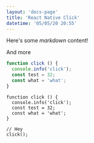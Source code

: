 ```yaml
---
layout: 'docs-page'
title: 'React Native Click'
datetime: '05/05/20 20:55'
---
```


Here's some *markdown* content!

And more

```js:sample.js
function click () {
  console.info('click');
  const test = 32;
  const what = 'what';
}
```

```js:what
function click () {
  console.info('click');
  const test = 32;
  const what = 'what';
}

// Hey
click();
```